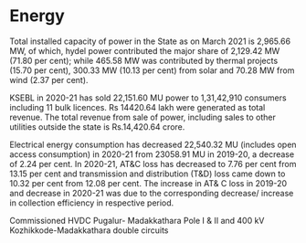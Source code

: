 # Energy
Total installed capacity of power in the State as on March 2021 is 2,965.66 MW,  of which, hydel power contributed the major share of 2,129.42 MW (71.80 per cent); while 465.58 MW was contributed by thermal projects (15.70 per cent), 300.33 MW (10.13 per cent) from solar and 70.28 MW from wind (2.37 per cent).
 
KSEBL in 2020-21 has sold 22,151.60 MU power to 1,31,42,910  consumers  including 11 bulk licences. Rs 14420.64 lakh were generated as total revenue. The total revenue from sale of power, including sales to other utilities outside the state is Rs.14,420.64 crore.
 
Electrical energy consumption has decreased 22,540.32 MU (includes open access consumption) in 2020-21 from 23058.91 MU in 2019-20, a decrease of 2.24 per cent.
In 2020-21, AT&C loss has decreased to 7.76 per cent from 13.15 per cent and transmission and distribution (T&D) loss came down to 10.32 per cent from 12.08 per cent. The increase in AT& C loss in 2019-20 and decrease in 2020-21 was due to the corresponding decrease/ increase in collection efficiency in respective period.

Commissioned HVDC Pugalur- Madakkathara Pole I & II and 400 kV Kozhikkode-Madakkathara double circuits
